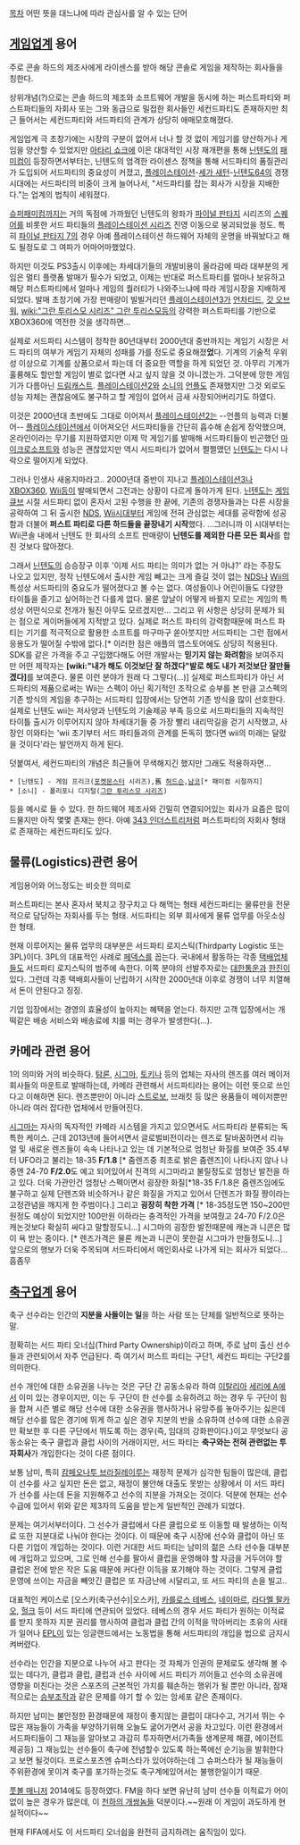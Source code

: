 [[목차]]
어떤 뜻을 대느냐에 따라 관심사를 알 수 있는 단어

== [[게임]]업계 용어 ==
주로 콘솔 하드의 제조사에게 라이센스를 받아 해당 콘솔로 게임을 제작하는 회사들을 칭한다.

상위개념(?)으로는 콘솔 하드의 제조와 소프트웨어 개발을 동시에 하는 퍼스트파티와 퍼스트파티들의 자회사 또는 그와 동급으로 밀접한 회사들인 세컨드파티도 존재하지만 최근 들어서는 세컨드파티와 서드파티의 관계가 상당히 애매모호해졌다.

게임업계 극 초창기에는 시장의 구분이 없어서 너나 할 것 없이 게임기를 양산하거나 게임을 양산할 수 있었지만 [[아타리 쇼크]]에 이은 대대적인 시장 재개편을 통해 [[닌텐도]]의 [[패미컴]]이 등장하면서부터는, 닌텐도의 엄격한 라이센스 정책을 통해 서드파티의 품질관리가 도입되어 서드파티의 중요성이 커졌고, [[플레이스테이션]]-[[세가 새턴]]-[[닌텐도64]]의 경쟁시대에는 서드파티의 비중이 크게 늘어나서, "서드파티를 잡는 회사가 시장을 지배한다."는 업계의 법칙이 세워졌다. 

[[슈퍼패미컴]]까지는 거의 독점에 가까웠던 닌텐도의 왕좌가 [[파이널 판타지]] 시리즈의 [[스퀘어]]를 비롯한 서드 파티들의 [[플레이스테이션 시리즈]] 진영 이동으로 붕괴되었을 정도. 특히 [[파이널 판타지 7]]의 경우 아예 플레이스테이션 하드웨어 자체의 운명을 바꿔놨다고 해도 될정도로 그 여파가 어마어마했었다.

하지만 이것도 PS3출시 이후에는 차세대기들의 개발비용이 올라감에 따라 대부분의 게임은 멀티 플랫폼 발매가 필수가 되었고, 이제는 반대로 퍼스트파티를 얼마나 보유하고 해당 퍼스트파티에서 얼마나 게임의 퀄러티가 나와주느냐에 따라 게임시장을 지배하게 되었다. 발매 초창기에 가장 판매량이 빌빌거리던 [[플레이스테이션3]]가 [[언차티드]], [[갓 오브 워]], [[wiki:"그란 투리스모 시리즈" 그란 투리스모]]등의 강력한 퍼스트파티를 기반으로 XBOX360에 역전한 것을 생각하면...

실제로 서드파티 시스템이 정착한 80년대부터 2000년대 중반까지는 게임기 시장은 서드 파티의 여부가 게임기 자체의 성패를 가를 정도로 중요해졌'''었'''다. 기계의 기술적 우위성 이상으로 기계를 상품으로서 파는데 더 중요한 역할을 하게 되었던 것. 아무리 기계가 훌륭해도 할만할 게임이 별로 없다면 사고 싶지 않을 것 아니겠는가. 그덕분에 망한 게임기가 다름아닌 [[드림캐스트]]. [[플레이스테이션2]]와 [[소니]]의 [[언플]]도 존재했지만 그것 외로도 성능 자체는 괜찮음에도 불구하고 할 게임이 없어서 금새 사장되어버리기도 하였다.

이것은 2000년대 초반에도 그대로 이어져서 [[플레이스테이션2]]는 --언플의 능력과 더불어-- [[플레이스테이션]]에서 이어져오던 서드파티들을 간단히 흡수해 손쉽게 장악했으며, 온라인이라는 무기를 지원하였지만 이제 막 게임기를 발매해 서드파티들이 빈곤했던 [[마이크로소프트]]와 성능은 괜찮았지만 역시 서드파티가 없어서 쩔쩔맸던 [[닌텐도]]는 다시 나락으로 떨어지게 되었다.

그러나 인생사 새옹지마라고.. 2000년대 중반이 지나고 [[플레이스테이션3]]나 [[XBOX360]], [[Wii]]등이 발매되면서 그전과는 상황이 다르게 돌아가게 된다. [[닌텐도]]는 [[게임큐브]] 시절 서드파티 없이 혼자서 고된 수행을 한 끝에, 기존의 경쟁자들과는 다른 시장을 공략하여 그 뒤 출시한 [[NDS]], [[Wii]]시대부터 게임에 전혀 관심없는 세대를 공략함에 성공함과 더불어 '''퍼스트 파티로 다른 하드들을 끝장내기 시작'''했다. …그러니까 이 시대부터는 Wii콘솔 내에서 닌텐도 한 회사의 소프트 판매량이 '''닌텐도를 제외한 다른 모든 회사'''를 합친 것보다 많아졌다. 

그래서 [[닌텐도]]의 승승장구 이후 '이제 서드 파티는 의미가 없는 거 아냐?' 라는 주장도 나오고 있지만, 정작 닌텐도에서 출시한 게임 빼고는 크게 즐길 것이 없는 [[NDS]]나 [[Wii]]의 특성상 서드파티의 중요도가 떨어졌다고 볼 수는 없다. 여성들이나 어린이들도 다양한 타이틀을 즐기고 싶어하는건 다를게 없다. 물론 앞날이 어떻게 바뀔지 모르는 게임의 특성상 어떤식으로 전개가 될진 아무도 모르겠지만... 그리고 위 사항은 상당히 문제가 되는 점으로 게이머들에게 지적받고 있다. 실제로 퍼스트 파티의 강력함때문에 퍼스트 파티는 기기를 적극적으로 활용한 소프트를 마구마구 쏟아붓지만 서드파티는 그런 점에서 응용도가 떨어질 수밖에 없다.[* 이러한 점은 애플의 앱스토어에도 상당히 적용된다. SDK를 같은 가격을 주고 구입했다해도 어떤 개발사는 '''믿기지 않는 화려함'''을 보여주지만 어떤 제작자는 '''[wiki:"내가 해도 이것보단 잘 하겠다"발로 해도 내가 저것보단 잘만들겠다]'''를 보여준다. 물론 이런 분야가 원래 다 그렇다(...)] 실제로 퍼스트파티가 아닌 서드파티의 제품으로써는 Wii는 스펙이 아닌 획기적인 조작으로 승부를 본 만큼 고스펙의 기존 방식의 게임을 추구하는 서드파티 입장에서는 당연히 기존 방식을 많이 선호한다. 실제로 닌텐도 wii는 저사양과 닌텐도의 기술제공 부족 등으로 서드파티들의 지속적인 타이틀 출시가 이루어지지 않아 차세대기들 중 가장 빨리 내리막길을 걷기 시작했고, 사장인 이와타는 'wii 초기부터 서드 파티들과의 관계를 돈독히 했다면 wii의 미래는 달랐을 것이다'라는 발언까지 하게 된다.

덧붙여서, 세컨드파티의 개념은 최근들어 무색해지긴 했지만 그래도 적용하자면... 
 * [닌텐도] - 게임 프리크([[포켓몬스터]] 시리즈),舊 [[허드슨]],[[남코]][* 패미컴 시절까지]
 * [소니] - 폴리포니 디지털([[그란 투리스모 시리즈]])  

등을 예시로 들 수 있다. 한 하드웨어 제조사와 긴밀히 연결되어있는 회사가 요즘은 많이 드물지만 아직 몇몇 존재는 한다. 아예 [[343 인더스트리]]처럼 퍼스트파티의 자회사 형태로 존재하는 세컨드파티도 있다.
== 물류(Logistics)관련 용어 ==
게임용어와 어느정도는 비슷한 의미로

퍼스트파티는 본사 혼자서 북치고 장구치고 다 해먹는 형태
세컨드파티는 물류만을 전문적으로 담당하는 자회사를 두는 형태.
서드파티는 외부 회사에게 물류 업무를 아웃소싱한 형태.

현재 이루어지는 물류 업무의 대부분은 서드파티 로지스틱(Thirdparty Logistic 또는 3PL)이다. 3PL의 대표적인 사례로 [[페덱스]]를 꼽는다. 국내에서 활동하는 각종 [[택배]]업체들도 서드파티 로지스틱의 범주에 속한다. 이쪽 분야의 선발주자로는 [[대한통운]]과 [[한진]]이 있다. 그런데 각종 택배회사들이 난립하기 시작한 2000년대 이후로 경쟁이 너무 치열해서 돈이 안된다고 징징.

기업 입장에서는 경영의 효율성이 높아지는 혜택을 얻는다. 하지만 고객 입장에서는 개떡같은 배송 서비스와 배송료에 치를 떠는 경우가 발생한다(…).
== 카메라 관련 용어 ==
1의 의미와 거의 비슷하다. [[탐론]], [[시그마]], [[토키나]] 등의 업체는 자사의 렌즈를 여러 메이저 회사들의 마운트로 발매하는데, 카메라 관련해서 서드파티라는 용어는 이런 뜻으로 쓰인다고 이해하면 된다. 렌즈뿐만이 아니라 [[스트로보]], 브래킷 등 많은 용품들이 메이저뿐만 아니라 여러 잡다한 업체에서 만들어진다.

[[시그마]]는 자사의 독자적인 카메라 시스템을 가지고 있으면서도 서드파티라 분류되는 독특한 케이스. 근데 2013년에 들어서면서 글로벌비전이라는 렌즈로 탈바꿈하면서 리뉴얼 및 새로운 렌즈들이 속속 나타나고 있는 데 기본적으로 엄청난 화질를 보여준 35.4부터 UFO라고 불리는 18-35 '''F/1.8''' [* 줌렌즈중 최초로 밝은 줌렌즈]이 나타나지 않나 나중엔 24-70 '''F/2.0'''도 예고 되어있어서 진격의 시그마라고 불릴정도로 엄청난 발전을 하고 있다. 더욱 가관인건 엄청난 스펙이면서 굉장한 화질[*18-35 F/1.8은 줌렌즈임에도 불구하고 실제 단렌즈와 비슷하거나 같은 화질을 가지고 있어서 단렌즈가 화질 짱이라는 고정관념을 깨지게 한 주범이다.] 그리고 '''굉장히 착한 가격''' [* 18-35정도면 150~200만원정도 예상이 되었지만 100만원 이하라는 충격적인 가격을 보여줬고 24-70 F/2.0은 캐논것보다 확실히 싸다고 말할정도니...] 시그마의 굉장한 발전때문에 캐논과 니콘은 많이 욕 받는 중이다. [* 렌즈가격은 물론 캐논과 니콘이 못한걸 시그마가 만들정도니...] 앞으로의 행보가 더욱 주목되며 서드파티에서 메인회사로 나가게 되는 회사가 되었다... 흠좀무

== [[축구]]업계 용어 ==
축구 선수라는 인간의 '''지분을 사들이는 일'''을 하는 사람 또는 단체를 일반적으로 뜻하는 말.

정확히는 서드 파티 오너십(Third Party Ownership)이라고 하며, 주로 남미 출신 선수들과 관련되어서 자주 언급된다. 즉 여기서 퍼스트 파티는 구단1, 세컨드 파티는 구단2를 의미한다.

선수 개인에 대한 소유권을 나누는 것은 구단 간 공동소유라 하여 [[이탈리아]] [[세리에 A]]에서 이미 있는 경우이지만, 이는 두 구단이 한 선수를 소유하려고 하는 경우 두 구단이 힘을 합쳐 시즌 별로 해당 선수에 대한 소유권을 행사하거나 유망주를 놓아주기는 싫은데 해당 선수를 많은 경기에 뛰게 하고 싶은 경우 지분의 반을 소유하여 선수에 대한 소유권만 확보한 후 다른 구단에서 뛰도록 하는 경우(즉, 임대의 강화판이다.)이고 무엇보다 공동소유는 축구 클럽과 클럽 사이의 거래이지만, 서드 파티는 '''축구와는 전혀 관련없는 투자회사'''가 개입한다는 것이 다른 점이다. 

보통 남미, 특히 [[캄페오나투 브라질레이루]]는 재정적 문제가 심각한 팀들이 많은데, 클럽이 선수를 사고 싶지만 돈은 없고, 재정이 불안해 대출도 못받는 상황에서 이 서드 파티가 선수를 사는데 돈을 지원해주고 선수의 지분을 가져오는 것이다. 덕분에 현재는 선수수급에 있어서 위와 같은 제3자의 도움을 받는게 일반적인 관례가 되었다. 

문제는 여기서부터이다. 그 선수가 클럽에서 다른 클럽으로 또 이동할 때 발생하는 이적료 또한 지분대로 나눠야 한다는 것이다. 이 때문에 축구 시장에 선수와 클럽이 아닌 또 다른 기업이 개입하는 것이다. 이런 거대한 서드 파티는 남미의 젊은 스타 선수들 대부분에 개입하고 있으며, 그로 인해 선수를 팔아서 클럽을 운영해야 할 자금을 거두어야 할 클럽은 전에 받은 작은 도움 때문에 커다란 이득을 포기해야 하는 것이다. 그렇게 클럽 운영에 쓰이는 자금을 빼앗긴 클럽은 또 자금난에 시달리고, 또 서드 파티의 손을 빌고.. 

대표적인 케이스로 [오스카(축구선수)|오스카], [[카를로스 테베스]], [[네이마르]], [[라다멜 팔카오]], [[헐크]] 등이 서드 파티에 연관되어 있었다. 테베스의 경우 서드 파티가 원하는 이적료를 받지 못하자 지분 권리를 행사하여 클럽과 클럽 간의 이적을 막아버리는 초유의 사태가 일어나 [[EPL]]이 있는 잉글랜드에서는 노동법을 통해 서드파티의 개입을 법으로 금지시켜버렸다.

선수라는 인간을 지분으로 나누어 사고 판다는 것 자체가 인권의 문제로도 생각해 볼 수 있는 데다가, 클럽과 클럽, 클럽과 선수 사이에 서드 파티가 끼어들고 선수의 소유권에 영향을 미친다는 것은 스포츠의 근본적인 가치를 훼손하는 행위가 될 뿐만 아니라, 잠재적으로는 [[승부조작]]과 같은 문제를 야기 할 수 있는 암세포 같은 존재이다.

하지만 남미는 불안정한 환경때문에 재정이 좋지않는 클럽이 대다수고, 거기서 뛰는 수많은 재능들이 가족을 부양하기위해 오늘도 굶어가면서 공을 차고있다. 이런 환경에서 서드파티들이 그 재능을 알아보고 과감히 투자하면서(가족들 생계문제 해결, 에이전트 제공등) 그 재능있는 선수들이 축구에 전념할수 있도록 하는쪽에선 순기능을 발휘한다고 보면 될것이다. 프로스포츠엔 슈퍼스타가 있어야하는데 그 슈퍼스타가 될 재능들이 주위환경에 못이겨 축구를 포기하는것도 축구계에있어서는 불행한일이기 때문.

[[풋볼 매니저]] 2014에도 등장하였다. FM을 하다 보면 유난히 남미 선수들 이적료가 어이없이 높은 경우가 많은데, 이 [[천하의 개쌍놈들]] 덕분이다.~~원래 이 게임이 과도하게 현실적이다~~

현재 FIFA에서도 이 서드파티 오너쉽을 완전히 금지하려는 움직임이 있다.
